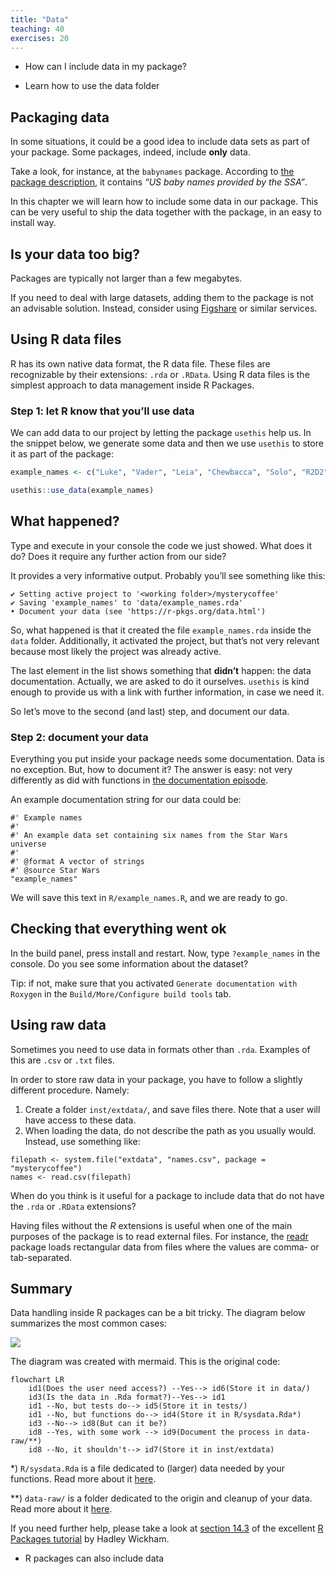 ```yaml
---
title: "Data"
teaching: 40
exercises: 20
---
```


::: questions
- How can I include data in my package?
:::

::: objectives
- Learn how to use the data folder
:::



## Packaging data

In some situations, it could be a good idea to include data sets as part of your package.
Some packages, indeed, include **only** data.

Take a look, for instance, at the `babynames` package.
According to [the package description](https://cran.r-project.org/web/packages/babynames/index.html), it contains _"US baby names provided by the SSA"_.

In this chapter we will learn how to include some data in our package.
This can be very useful to ship the data together with the package, in an easy to install way.

::: callout
## Is your data too big?
Packages are typically not larger than a few megabytes.

If you need to deal with large datasets, adding them to the package is not an advisable solution.
Instead, consider using [Figshare](https://figshare.com/) or similar services.
:::

## Using R data files

R has its own native data format, the R data file.
These files are recognizable by their extensions: `.rda` or `.RData`.
Using R data files is the simplest approach to data management inside R Packages.

### Step 1: let R know that you'll use data

We can add data to our project by letting the package `usethis` help us.
In the snippet below, we generate some data and then we use `usethis` to store it as part of the package:

```r
example_names <- c("Luke", "Vader", "Leia", "Chewbacca", "Solo", "R2D2")

usethis::use_data(example_names)
```

::: challenge
## What happened?
Type and execute in your console the code we just showed.
What does it do?
Does it require any further action from our side?

::: solution
It provides a very informative output.
Probably you'll see something like this:
```output
✔ Setting active project to '<working folder>/mysterycoffee'
✔ Saving 'example_names' to 'data/example_names.rda'
• Document your data (see 'https://r-pkgs.org/data.html')
```

So, what happened is that it created the file `example_names.rda` inside the `data` folder.
Additionally, it activated the project, but that's not very relevant because most likely the project was already active.

The last element in the list shows something that **didn't** happen: the data documentation.
Actually, we are asked to do it ourselves.
`usethis` is kind enough to provide us with a link with further information, in case we need it.

So let's move to the second (and last) step, and document our data.
:::
:::

### Step 2: document your data

Everything you put inside your package needs some documentation.
Data is no exception.
But, how to document it?
The answer is easy: not very differently as did with functions in [the documentation episode](documentation.Rmd).

An example documentation string for our data could be:

```
#' Example names
#'
#' An example data set containing six names from the Star Wars universe
#'
#' @format A vector of strings
#' @source Star Wars
"example_names"
```

We will save this text in `R/example_names.R`, and we are ready to go.

## Checking that everything went ok

In the build panel, press install and restart.
Now, type `?example_names` in the console.
Do you see some information about the dataset?

Tip: if not, make sure that you activated `Generate documentation with Roxygen` in the `Build/More/Configure build tools` tab.

## Using raw data

Sometimes you need to use data in formats other than `.rda`.
Examples of this are `.csv` or `.txt` files.

In order to store raw data in your package, you have to follow a slightly different procedure.
Namely:

1. Create a folder `inst/extdata/`, and save files there. Note that a user will have access to these data.
2. When loading the data, do not describe the path as you usually would. Instead, use something like:

```verbatim
filepath <- system.file("extdata", "names.csv", package = "mysterycoffee")
names <- read.csv(filepath)
```

::: discussion
When do you think is it useful for a package to include data that do not have the `.rda` or `.RData` extensions?
:::

:::: solution
Having files without the _R_ extensions is useful when one of the main purposes of the package is to read external files. For instance, the  [readr](https://readr.tidyverse.org/) package loads rectangular data from files where the values are comma- or tab-separated.
::::

## Summary

Data handling inside R packages can be a bit tricky.
The diagram below summarizes the most common cases:

![](fig/mermaid-data.png)

::: instructor

The diagram was created with mermaid. This is the original code:

```mermaid
flowchart LR
    id1(Does the user need access?) --Yes--> id6(Store it in data/)
    id3(Is the data in .Rda format?)--Yes--> id1
    id1 --No, but tests do--> id5(Store it in tests/)
    id1 --No, but functions do--> id4(Store it in R/sysdata.Rda*)
    id3 --No--> id8(But can it be?)
    id8 --Yes, with some work --> id9(Document the process in data-raw/**)
    id8 --No, it shouldn't--> id7(Store it in inst/extdata)
```
:::

*) `R/sysdata.Rda` is a file dedicated to (larger) data needed by your functions. Read more about it [here](https://r-pkgs.org/Data.html#sec-data-sysdata).

**) `data-raw/` is a folder dedicated to the origin and cleanup of your data. Read more about it [here](https://r-pkgs.org/Data.html#sec-data-data-raw).

If you need further help, please take a look at [section 14.3](https://r-pkgs.org/data.html) of the excellent [R Packages tutorial](https://r-pkgs.org/index.html) by Hadley Wickham.

::: keypoints
- R packages can also include data
:::
